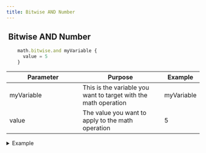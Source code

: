 ```yaml
---
title: Bitwise AND Number
---
```


## <img src="../assets/docuBadge (10).png" alt="" data-size="line"> **Bitwise AND Number** <a href="#xs-bitwiseand" id="xs-bitwiseand"></a>

```javascript
    math.bitwise.and myVariable {
      value = 5
    }
```

<table><thead><tr><th width="175">Parameter</th><th>Purpose</th><th>Example</th></tr></thead><tbody><tr><td>myVariable</td><td>This is the variable you want to target with the math operation</td><td>myVariable</td></tr><tr><td>value</td><td>The value you want to apply to the math operation</td><td>5</td></tr></tbody></table>

<details>

<summary>Example</summary>

```javascript
    math.bitwise.and myVariable {
      value = 5
    }
```

![](<../assets/CleanShot 2025-03-05 at 10.37.09.png>)

</details>
